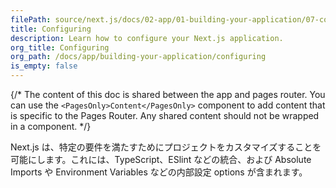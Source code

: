 ```yaml
---
filePath: source/next.js/docs/02-app/01-building-your-application/07-configuring/index.mdx
title: Configuring
description: Learn how to configure your Next.js application.
org_title: Configuring
org_path: /docs/app/building-your-application/configuring
is_empty: false
---
```


{/* The content of this doc is shared between the app and pages router. You can use the `<PagesOnly>Content</PagesOnly>` component to add content that is specific to the Pages Router. Any shared content should not be wrapped in a component. */}

Next.js は、特定の要件を満たすためにプロジェクトをカスタマイズすることを可能にします。これには、TypeScript、ESlint などの統合、および Absolute Imports や Environment Variables などの内部設定 options が含まれます。
